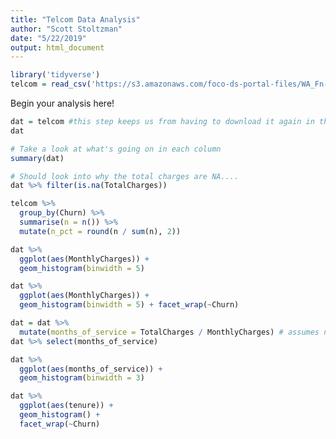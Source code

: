 ```yaml
---
title: "Telcom Data Analysis"
author: "Scott Stoltzman"
date: "5/22/2019"
output: html_document
---
```


```r
library('tidyverse')
telcom = read_csv('https://s3.amazonaws.com/foco-ds-portal-files/WA_Fn-UseC_-Telco-Customer-Churn.csv')
```

Begin your analysis here!
```r
dat = telcom #this step keeps us from having to download it again in the event we mess up the data
dat
```


```r
# Take a look at what's going on in each column
summary(dat)
```
```r
# Should look into why the total charges are NA....
dat %>% filter(is.na(TotalCharges))
```


```r
telcom %>%
  group_by(Churn) %>%
  summarise(n = n()) %>%
  mutate(n_pct = round(n / sum(n), 2))
```


```r
dat %>%
  ggplot(aes(MonthlyCharges)) +
  geom_histogram(binwidth = 5)
```


```r
dat %>%
  ggplot(aes(MonthlyCharges)) +
  geom_histogram(binwidth = 5) + facet_wrap(~Churn)
```


```r
dat = dat %>%
  mutate(months_of_service = TotalCharges / MonthlyCharges) # assumes no increase/decrease in rates
dat %>% select(months_of_service)
```


```r
dat %>% 
  ggplot(aes(months_of_service)) + 
  geom_histogram(binwidth = 3)
```


```r
dat %>% 
  ggplot(aes(tenure)) + 
  geom_histogram() + 
  facet_wrap(~Churn)
```


